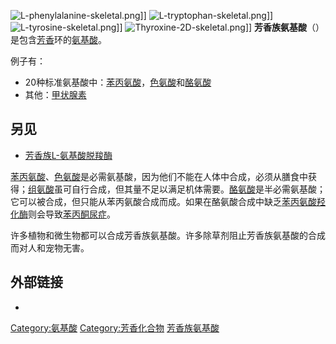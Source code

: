 [[Image:L-phenylalanine-skeletal.png|thumb]]]]
[[Image:L-tryptophan-skeletal.png|thumb]]]]
[[Image:L-tyrosine-skeletal.png|thumb]]]]
[[Image:Thyroxine-2D-skeletal.png|thumb]]]]
'''芳香族氨基酸'''（{{lang-en|Aromatic amino acids}}）是包含[[芳香性|芳香]]环的[[氨基酸|氨基酸]]。

例子有：
* 20种标准氨基酸中：[[苯丙氨酸|苯丙氨酸]]，[[色氨酸|色氨酸]]和[[酪氨酸|酪氨酸]]
* 其他：[[甲状腺素|甲状腺素]]

==另见==
* [[芳香族L-氨基酸脱羧酶|芳香族L-氨基酸脱羧酶]]

[[苯丙氨酸|苯丙氨酸]]、[[色氨酸|色氨酸]]是必需氨基酸，因为他们不能在人体中合成，必须从膳食中获得；[[组氨酸|组氨酸]]虽可自行合成，但其量不足以满足机体需要。[[酪氨酸|酪氨酸]]是半必需氨基酸；它可以被合成，但只能从苯丙氨酸合成而成。如果在酪氨酸合成中缺乏[[苯丙氨酸羟化酶|苯丙氨酸羟化酶]]则会导致[[苯丙酮尿症|苯丙酮尿症]]。

许多植物和微生物都可以合成芳香族氨基酸。许多除草剂阻止芳香族氨基酸的合成而对人和宠物无害。

==外部链接==
* {{MeshName|Aromatic+Amino+Acids}}

{{新陈代谢图}}
{{Biochem-stub}}

[[Category:氨基酸|Category:氨基酸]]
[[Category:芳香化合物|Category:芳香化合物]]
[[Category:芳香族氨基酸|]]